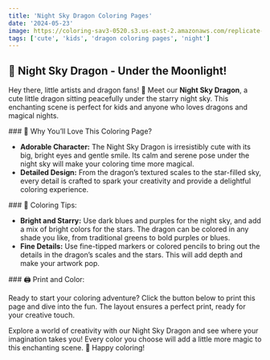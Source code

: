 ```yaml
---
title: 'Night Sky Dragon Coloring Pages'
date: '2024-05-23'
image: https://coloring-sav3-0520.s3.us-east-2.amazonaws.com/replicate-prediction-vh4z1ccafnrgj0cfmjgaa9j554.png
tags: ['cute', 'kids', 'dragon coloring pages', 'night']
---
```


## 🐉 Night Sky Dragon - Under the Moonlight!

Hey there, little artists and dragon fans! 🎨 Meet our **Night Sky Dragon**, 
a cute little dragon sitting peacefully under the starry night sky. This enchanting scene is perfect for kids 
and anyone who loves dragons and magical nights.

<div style={{ marginTop: '20px' }}></div>
### 🌟 Why You’ll Love This Coloring Page?

- **Adorable Character:** The Night Sky Dragon is irresistibly cute with its big, bright eyes and gentle smile. Its calm and serene pose under the night sky will make your coloring time more magical.
- **Detailed Design:** From the dragon’s textured scales to the star-filled sky, every detail is crafted to spark your creativity and provide a delightful coloring experience.

<div style={{ marginTop: '20px' }}></div>
### 🎨 Coloring Tips:

- **Bright and Starry:** Use dark blues and purples for the night sky, and add a mix of bright colors for the stars. The dragon can be colored in any shade you like, from traditional greens to bold purples or blues.
- **Fine Details:** Use fine-tipped markers or colored pencils to bring out the details in the dragon’s scales and the stars. This will add depth and make your artwork pop.

<div style={{ marginTop: '20px' }}></div>
### 🖨️ Print and Color:

Ready to start your coloring adventure? Click the button below to print this page and dive into the fun. The layout ensures a perfect print, ready for your creative touch.


Explore a world of creativity with our Night Sky Dragon and see where your imagination takes you! Every color you choose will add a little more magic to this enchanting scene. 🌈 Happy coloring!

